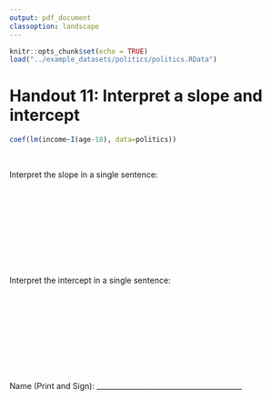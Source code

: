 ```yaml
---
output: pdf_document
classoption: landscape
---
```


\pagenumbering{gobble}

```r
knitr::opts_chunk$set(echo = TRUE)
load("../example_datasets/politics/politics.RData")
```

# Handout 11: Interpret a slope and intercept

\Large

```r
coef(lm(income~I(age-18), data=politics))
```

&nbsp;

Interpret the slope in a single sentence:

&nbsp;

&nbsp;

&nbsp;

&nbsp;

&nbsp;

Interpret the intercept in a single sentence:

&nbsp;

&nbsp;

&nbsp;

&nbsp;


&nbsp;

\normalsize 
Name (Print and Sign): ________________________________________

